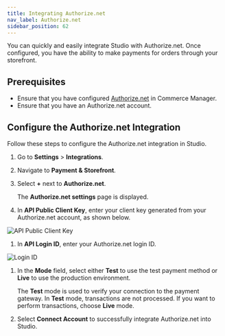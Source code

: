 ```yaml
---
title: Integrating Authorize.net
nav_label: Authorize.net
sidebar_position: 62
---
```


You can quickly and easily integrate Studio with Authorize.net. Once configured, you have the ability to make payments for orders through your storefront.

## Prerequisites

- Ensure that you have configured [Authorize.net](/docs/commerce-manager/payments/configure-other-payment-gateways#enabling-authorize-net) in Commerce Manager.
- Ensure that you have an Authorize.net account.

## Configure the Authorize.net Integration

Follow these steps to configure the Authorize.net integration in Studio.

1. Go to **Settings** > **Integrations**.
1. Navigate to **Payment & Storefront**.
1. Select **+** next to **Authorize.net**.

    The **Authorize.net settings** page is displayed.

1. In **API Public Client Key**, enter your client key generated from your Authorize.net account, as shown below.

![API Public Client Key](/assets/authorize-net-client-api.png)

1. In **API Login ID**, enter your Authorize.net login ID.

![Login ID](/assets/authorize-net-login.png)


1. In the **Mode** field, select either **Test** to use the test payment method or **Live** to use the production environment.

    The **Test** mode is used to verify your connection to the payment gateway. In **Test** mode, transactions are not processed. If you want to perform transactions, choose **Live** mode.
1. Select **Connect Account** to successfully integrate Authorize.net into Studio.




